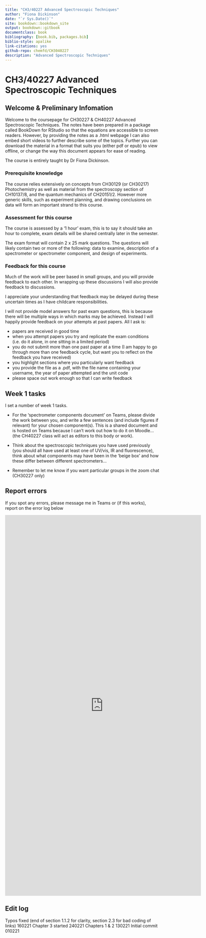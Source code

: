 ```yaml
--- 
title: "CH3/40227 Advanced Spectroscopic Techniques"
author: "Fiona Dickinson"
date: "`r Sys.Date()`"
site: bookdown::bookdown_site
output: bookdown::gitbook
documentclass: book
bibliography: [book.bib, packages.bib]
biblio-style: apalike
link-citations: yes
github-repo: chemfd/CH3040227
description: "Advanced Spectroscopic Techniques"
---
```


# CH3/40227 Advanced Spectroscopic Techniques {-}

## Welcome & Preliminary Infomation {-}

Welcome to the coursepage for CH30227 & CH40227 Advanced Spectroscopic Techniques. The notes have been prepared in a package called BookDown for RStudio so that the equations are accessible to screen readers. However, by providing the notes as a .html webpage I can also embed short videos to further describe some of the topics. Further you can download the material in a format that suits you (either pdf or epub) to view offline, or change the way this document appears for ease of reading.

The course is entirely taught by Dr Fiona Dickinson.



### Prerequisite knowledge {-}

The course relies extensively on concepts from CH30129 (or CH30217) Photochemistry as well as material from the spectroscopy section of CH10137/8, and the quantum mechanics of CH20151/2. However more generic skills, such as experiment planning, and drawing conclusions on data will form an important strand to this course. 

### Assessment for this course {-}

The course is assessed by a '1 hour' exam, this is to say it should take an hour to complete, exam details will be shared centrally later in the semester.

The exam format will contain 2 x 25 mark questions. The questions will likely contain two or more of the following: data to examine, description of a spectrometer or spectrometer component, and design of experiments.

### Feedback for this course {-}

Much of the work will be peer based in small groups, and you will provide feedback to each other. In wrapping up these discussions I will also provide feedback to discussions.

I appreciate your understanding that feedback may be delayed during these uncertain times as I have childcare responsibilities.

I will not provide model answers for past exam questions, this is because there will be multiple ways in which marks may be achieved. Instead I will happily provide feedback on your attempts at past papers. All I ask is:

- papers are received in good time
- when you attempt papers you try and replicate the exam conditions (i.e. do it alone, in one sitting in a limited period)
- you do not submit more than one past paper at a time (I am happy to go through more than one feedback cycle, but want you to reflect on the feedback you have received)
- you highlight sections where you particularly want feedback
- you provide the file as a .pdf, with the file name containing your username, the year of paper attempted and the unit code
- please space out work enough so that I can write feedback

## Week 1 tasks {-}

I set a number of week 1 tasks.

- For the 'spectrometer components document' on Teams, please divide the work between you, and write a few sentences (and include figures if relevant) for your chosen component(s). This is a shared document and is hosted on Teams because I can't work out how to do it on Moodle... (the CH40227 class will act as editors to this body or work).

- Think about the spectroscopic techniques you have used previously (you should all have used at least one of UV/vis, IR and fluorescence), think about what components may have been in the 'beige box' and how these differ between different spectrometers...

- Remember to let me know if you want particular groups in the zoom chat (CH30227 only)


## Report errors {-}

If you spot any errors, please message me in Teams or (if this works), report on the error log below

<iframe src="https://docs.google.com/forms/d/e/1FAIpQLSc83b-C0FsgDr5eQxvT-2NWwEtvOEwYU1WbLE4j53wWfUDIXQ/viewform?embedded=true" width="640" height="1242" frameborder="0" marginheight="0" marginwidth="0">Loading…</iframe>




## Edit log {-}

Typos fixed (end of section 1.1.2 for clarity, section 2.3 for bad coding of links) 160221
Chapter 3 started 240221
Chapters 1 & 2 130221
Initial commit 010221
